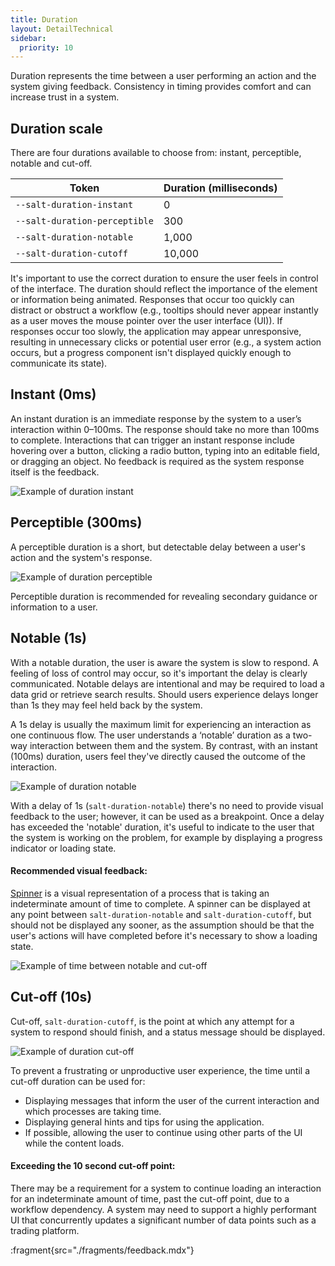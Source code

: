 ```yaml
---
title: Duration
layout: DetailTechnical
sidebar:
  priority: 10
---
```


Duration represents the time between a user performing an action and the system giving feedback. Consistency in timing provides comfort and can increase trust in a system.

## Duration scale

There are four durations available to choose from: instant, perceptible, notable and cut-off.

<div className="saltSite-util-space-below-2x">

| Token                         | Duration (milliseconds) |
| ----------------------------- | ----------------------- |
| `--salt-duration-instant`     | 0                       |
| `--salt-duration-perceptible` | 300                     |
| `--salt-duration-notable`     | 1,000                   |
| `--salt-duration-cutoff`      | 10,000                  |

</div>

It's important to use the correct duration to ensure the user feels in control of the interface. The duration should reflect the importance of the element or information being animated. Responses that occur too quickly can distract or obstruct a workflow (e.g., tooltips should never appear instantly as a user moves the mouse pointer over the user interface (UI)). If responses occur too slowly, the application may appear unresponsive, resulting in unnecessary clicks or potential user error (e.g., a system action occurs, but a progress component isn't displayed quickly enough to communicate its state).

## Instant (0ms)

An instant duration is an immediate response by the system to a user’s interaction within 0–100ms. The response should take no more than 100ms to complete. Interactions that can trigger an instant response include hovering over a button, clicking a radio button, typing into an editable field, or dragging an object. No feedback is required as the system response itself is the feedback.

<Image
  src="/img/foundations/duration-instant.svg"
  alt="Example of duration instant"
/>

## Perceptible (300ms)

A perceptible duration is a short, but detectable delay between a user's action and the system's response. 

<Image
  src="/img/foundations/duration-perceptible.png"
  alt="Example of duration perceptible"
  className="saltSite-util-space-below-1x"
/>

Perceptible duration is recommended for revealing secondary guidance or information to a user.

## Notable (1s)

With a notable duration, the user is aware the system is slow to respond. A feeling of loss of control may occur, so it's important the delay is clearly communicated. Notable delays are intentional and may be required to load a data grid or retrieve search results. Should users experience delays longer than 1s they may feel held back by the system.

A 1s delay is usually the maximum limit for experiencing an interaction as one continuous flow. The user understands a ‘notable’ duration as a two-way interaction between them and the system. By contrast, with an instant (100ms) duration, users feel they've directly caused the outcome of the interaction.

<Image
  src="/img/foundations/duration-notable.svg"
  alt="Example of duration notable"
  className="saltSite-util-space-below-2x"
/>

With a delay of 1s (`salt-duration-notable`) there's no need to provide visual feedback to the user; however, it can be used as a breakpoint. Once a delay has exceeded the 'notable' duration, it's useful to indicate to the user that the system is working on the problem, for example by displaying a progress indicator or loading state.

#### Recommended visual feedback:

[Spinner](../components/spinner) is a visual representation of a process that is taking an indeterminate amount of time to complete. A spinner can be displayed at any point between `salt-duration-notable` and `salt-duration-cutoff`, but should not be displayed any sooner, as the assumption should be that the user's actions will have completed before it's necessary to show a loading state.

<Image
  src="/img/foundations/duration-timebetween.svg"
  alt="Example of time between notable and cut-off"
/>

## Cut-off (10s)

Cut-off, `salt-duration-cutoff`, is the point at which any attempt for a system to respond should finish, and a status message should be displayed.

<Image
  src="/img/foundations/duration-cutoff.svg"
  alt="Example of duration cut-off"
  className="saltSite-util-space-below-2x"
/>

To prevent a frustrating or unproductive user experience, the time until a cut-off duration can be used for:

- Displaying messages that inform the user of the current interaction and which processes are taking time.
- Displaying general hints and tips for using the application.
- If possible, allowing the user to continue using other parts of the UI while the content loads.

#### Exceeding the 10 second cut-off point:

There may be a requirement for a system to continue loading an interaction for an indeterminate amount of time, past the cut-off point, due to a workflow dependency. A system may need to support a highly performant UI that concurrently updates a significant number of data points such as a trading platform.

:fragment{src="./fragments/feedback.mdx"}
